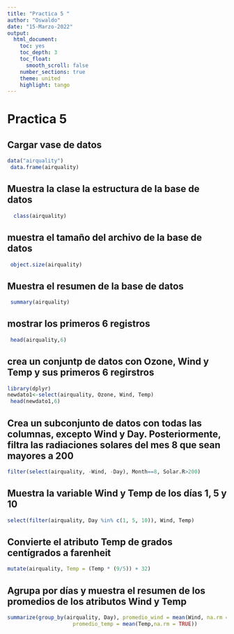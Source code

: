 ```yaml
---
title: "Practica 5 "
author: "Oswaldo"
date: "15-Marzo-2022"
output: 
  html_document:
    toc: yes
    toc_depth: 3
    toc_float:
      smooth_scroll: false
    number_sections: true
    theme: united 
    highlight: tango
---
```


# Practica 5
## Cargar vase de datos
```r
data("airquality")
 data.frame(airquality)

```
## Muestra la clase la estructura de la base de datos  
```r
  class(airquality)
```
## muestra el tamaño del archivo de la base de datos
```r
 object.size(airquality)
```
## Muestra el resumen de la base de datos  
```r
 summary(airquality)
```
## mostrar los primeros 6 registros
```r
 head(airquality,6)
```
## crea un conjuntp de datos con Ozone, Wind y Temp y sus primeros 6 regirstros
```r
library(dplyr) 
newdato1<-select(airquality, Ozone, Wind, Temp)
 head(newdato1,6)
```
## Crea un subconjunto de datos con todas las columnas, excepto Wind y Day. Posteriormente, filtra las radiaciones solares del mes 8 que sean mayores a 200

```r
filter(select(airquality, -Wind, -Day), Month==8, Solar.R>200)
```

## Muestra la variable Wind y Temp de los días 1, 5 y 10

```r
select(filter(airquality, Day %in% c(1, 5, 10)), Wind, Temp)
```

## Convierte el atributo Temp de grados centígrados a farenheit

```r
mutate(airquality, Temp = (Temp * (9/5)) + 32)
```

## Agrupa por días y muestra el resumen de los promedios de los atributos Wind y Temp

```r
summarize(group_by(airquality, Day), promedio_wind = mean(Wind, na.rm = TRUE),
                     promedio_temp = mean(Temp,na.rm = TRUE))
```

